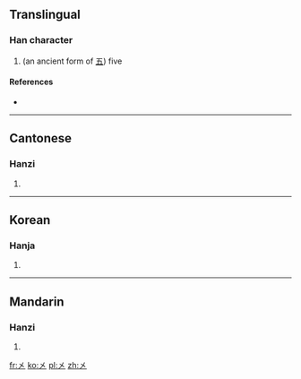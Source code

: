 ==Translingual==

===Han character===
{{Han char|rn=4|rad=丿|as=01|sn=2|four=|canj=大 (K)}}

# (an ancient form of [[五]]) five

====References====
* {{Han ref|kx=0081.180|hdz=10031.040|uh=3405|ud=13317}}

----

==Cantonese==

===Hanzi===
{{yue-hanzi|jyut=|y=ng5}}

# {{defn|Cantonese|sort=丿01}}

----

==Korean==

===Hanja===
{{ko-hanja|hangeul=오|rv=o|mr=o|y=o|eumhun=다섯|ehrv=daseot|ehmr=tasŏt|ehy=tases}}
# {{defn|Korean|sort=丿01}}

----

==Mandarin==

===Hanzi===
{{cmn-hanzi|pin=[[wǔ]] ([[wu3]])|wg=wu<sup>3</sup>}}

# {{defn|Mandarin|sort=丿01}}

[[fr:㐅]]
[[ko:㐅]]
[[pl:㐅]]
[[zh:㐅]]